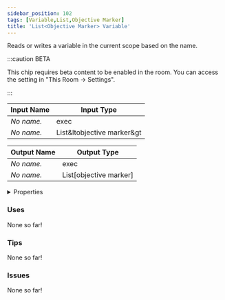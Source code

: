```yaml
---
sidebar_position: 102
tags: [Variable,List,Objective Marker]
title: 'List<Objective Marker> Variable'
---
```


Reads or writes a variable in the current scope based on the name.

:::caution BETA

This chip requires beta content to be enabled in the room. You can access the setting in "This Room -> Settings".

:::


<EsbSvg />

| Input Name | Input Type |
|-----------|-----------|
| *No name.* | exec |
| *No name.* | List&ltobjective marker&gt |

| Output Name | Output Type |
|-----------|-----------|
| *No name.* | exec |
| *No name.* | List[objective marker] |


<details>
  <summary>Properties</summary>
  <div>
    <div>
    <table>
      <thead>
        <tr>
          <th>Is beta required?</th>
          <th>✅</th>
        </tr>
        <tr>
          <th>Is this chip a trolling risk?</th>
          <th>❌</th>
        </tr>
        <tr>
          <th>Is this chip a role assignment risk?</th>
          <th>❌</th>
        </tr>
        <tr>
          <th>Chip UUID</th>
          <th>2aa2fe68-18bf-4f63-9ed9-2fc237b60df9</th>
        </tr>
      </thead>
    </table>
    </div>
  </div>
</details>

### Uses

None so far!

### Tips

None so far!

### Issues

None so far!